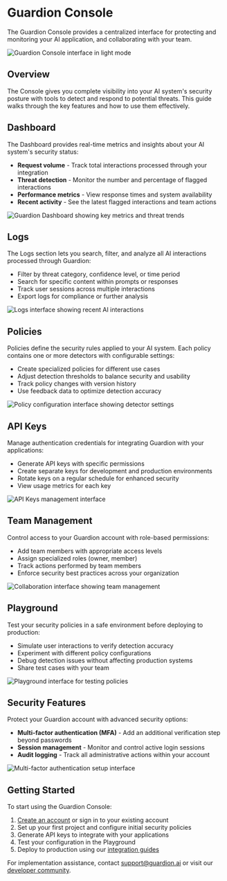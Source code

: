 # Guardion Console

The Guardion Console provides a centralized interface for protecting and monitoring your AI application, and collaborating with your team.

![Guardion Console interface in light mode](/images/console-overview-light.png)

## Overview

The Console gives you complete visibility into your AI system's security posture with tools to detect and respond to potential threats. This guide walks through the key features and how to use them effectively.

## Dashboard

The Dashboard provides real-time metrics and insights about your AI system's security status:

- **Request volume** - Track total interactions processed through your integration
- **Threat detection** - Monitor the number and percentage of flagged interactions
- **Performance metrics** - View response times and system availability
- **Recent activity** - See the latest flagged interactions and team actions

![Guardion Dashboard showing key metrics and threat trends](/images/dashboard.png)

## Logs

The Logs section lets you search, filter, and analyze all AI interactions processed through Guardion:

- Filter by threat category, confidence level, or time period
- Search for specific content within prompts or responses
- Track user sessions across multiple interactions
- Export logs for compliance or further analysis

![Logs interface showing recent AI interactions](/images/logs.png)

## Policies

Policies define the security rules applied to your AI system. Each policy contains one or more detectors with configurable settings:

- Create specialized policies for different use cases
- Adjust detection thresholds to balance security and usability
- Track policy changes with version history
- Use feedback data to optimize detection accuracy

![Policy configuration interface showing detector settings](/images/policies.png)

## API Keys

Manage authentication credentials for integrating Guardion with your applications:

- Generate API keys with specific permissions
- Create separate keys for development and production environments
- Rotate keys on a regular schedule for enhanced security
- View usage metrics for each key

![API Keys management interface](/images/apikeys.png)

## Team Management

Control access to your Guardion account with role-based permissions:

- Add team members with appropriate access levels
- Assign specialized roles (owner, member)
- Track actions performed by team members
- Enforce security best practices across your organization

![Collaboration interface showing team management](/images/members.png)

## Playground

Test your security policies in a safe environment before deploying to production:

- Simulate user interactions to verify detection accuracy
- Experiment with different policy configurations
- Debug detection issues without affecting production systems
- Share test cases with your team

![Playground interface for testing policies](/images/playground.png)

## Security Features

Protect your Guardion account with advanced security options:

- **Multi-factor authentication (MFA)** - Add an additional verification step beyond passwords
- **Session management** - Monitor and control active login sessions
- **Audit logging** - Track all administrative actions within your account

![Multi-factor authentication setup interface](/images/mfa.png)

## Getting Started

To start using the Guardion Console:

1. [Create an account](https://guardion.ai) or sign in to your existing account
2. Set up your first project and configure initial security policies
3. Generate API keys to integrate with your applications
4. Test your configuration in the Playground
5. Deploy to production using our [integration guides](/quickstart)

For implementation assistance, contact [support@guardion.ai](mailto:support@guardion.ai) or visit our [developer community](https://guardion.ai/community).
